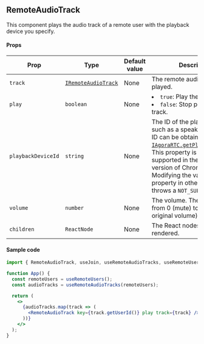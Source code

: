 ## RemoteAudioTrack

This component plays the audio track of a remote user with the playback device you specify.

#### Props

| Prop               | Type                                                                                             | Default value | Description                                                                                                                                                                                                                                                                                                                                                                    |
| ------------------ | ------------------------------------------------------------------------------------------------ | ------------- | ------------------------------------------------------------------------------------------------------------------------------------------------------------------------------------------------------------------------------------------------------------------------------------------------------------------------------------------------------------------------------ |
| `track`            | [`IRemoteAudioTrack`](https://api-ref.agora.io/en/video-sdk/reactjs/2.x//IRemoteAudioTrack.html) | None          | The remote audio track to be played.                                                                                                                                                                                                                                                                                                                                           |
| `play`             | `boolean`                                                                                        | None          | <li>`true`: Play the track.</li><li>`false`: Stop playing the track.</li>                                                                                                                                                                                                                                                                                                      |
| `playbackDeviceId` | `string`                                                                                         | None          | The ID of the playback device, such as a speaker. The device ID can be obtained using [`IAgoraRTC.getPlaybackDevices`](https://api-ref.agora.io/en/video-sdk/reactjs/2.x//IAgoraRTC.getPlaybackDevices.html). This property is only supported in the desktop version of Chrome browser. Modifying the value of this property in other browsers throws a `NOT_SUPPORTED` error. |
| `volume`           | `number`                                                                                         | None          | The volume. The value ranges from 0 (mute) to 100 (the original volume).                                                                                                                                                                                                                                                                                                       |
| `children`         | `ReactNode`                                                                                      | None          | The React nodes to be rendered.                                                                                                                                                                                                                                                                                                                                                |

#### Sample code

```jsx
import { RemoteAudioTrack, useJoin, useRemoteAudioTracks, useRemoteUsers } from "agora-rtc-react";

function App() {
  const remoteUsers = useRemoteUsers();
  const audioTracks = useRemoteAudioTracks(remoteUsers);

  return (
    <>
      {audioTracks.map(track => (
        <RemoteAudioTrack key={track.getUserId()} play track={track} />
      ))}
    </>
  );
}
```
